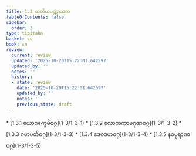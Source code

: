 ```yaml
---
title: 1.3 တတိယပဏ္ဏာသက
tableOfContents: false
sidebar:
  order: 3
type: tipitaka
basket: su
book: sn
review:
  current: review
  updated: '2025-10-20T15:22:01.642597'
  updated_by: ''
  notes: ''
  history:
  - state: review
    date: '2025-10-20T15:22:01.642597'
    updated_by: ''
    notes: ''
    previous_state: draft
---
```



<DynamicBreadcrumb />


<ReviewStatus review={frontmatter.review} showDetails={true} />

<HypothesisAnnotation frontmatter={frontmatter} />



<TableOfContents book="sn" section="1.3">
* [1.3.1 ယောဂက္ခေမိဝဂ္ဂ](1-3/1-3-1)
* [1.3.2 လောကကာမဂုဏဝဂ္ဂ](1-3/1-3-2)
* [1.3.3 ဂဟပတိဝဂ္ဂ](1-3/1-3-3)
* [1.3.4 ဒေဝဒဟဝဂ္ဂ](1-3/1-3-4)
* [1.3.5 နဝပုရာဏဝဂ္ဂ](1-3/1-3-5)
</TableOfContents>